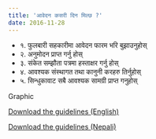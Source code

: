```yaml
---
title: 'आवेदन कसरी दिन मिल्छ ?'
date: 2016-11-28
---
```


- १. फुलबारी सहकारीमा आवेदन फारम भरि बुझाउनुहोस्
- २. अनुमोदन प्राप्त गर्नु होस्
- ३. संकेत सम्झौता पत्रमा हस्ताक्षर गर्नु होस्
- ४. आवश्यक संस्थागत तथा कानुनी करहरु तिर्नुहोस्
- ५. सिन्धुकावाट सबै आवश्यक सामग्री प्राप्त गनुहोस्

Graphic

[Download the guidelines (English)](guidelines/SINDHUKA_Collective_Trademark_Regulation_EN.pdf)

[Download the guidelines (Nepali)](guidelines/SINDHUKA_Collective_Trademark_Regulation_NE.pdf)

